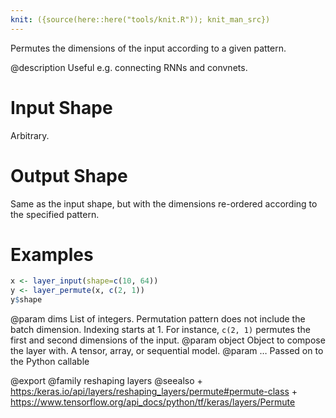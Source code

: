 ```yaml
---
knit: ({source(here::here("tools/knit.R")); knit_man_src})
---
```

Permutes the dimensions of the input according to a given pattern.

@description
Useful e.g. connecting RNNs and convnets.

# Input Shape
Arbitrary.

# Output Shape
Same as the input shape, but with the dimensions re-ordered according
to the specified pattern.

# Examples
```r
x <- layer_input(shape=c(10, 64))
y <- layer_permute(x, c(2, 1))
y$shape
```

@param dims List of integers. Permutation pattern does not include the
batch dimension. Indexing starts at 1.
For instance, `c(2, 1)` permutes the first and second dimensions
of the input.
@param object Object to compose the layer with. A tensor, array, or sequential model.
@param ... Passed on to the Python callable

@export
@family reshaping layers
@seealso
+ <https:/keras.io/api/layers/reshaping_layers/permute#permute-class>
+ <https://www.tensorflow.org/api_docs/python/tf/keras/layers/Permute>

